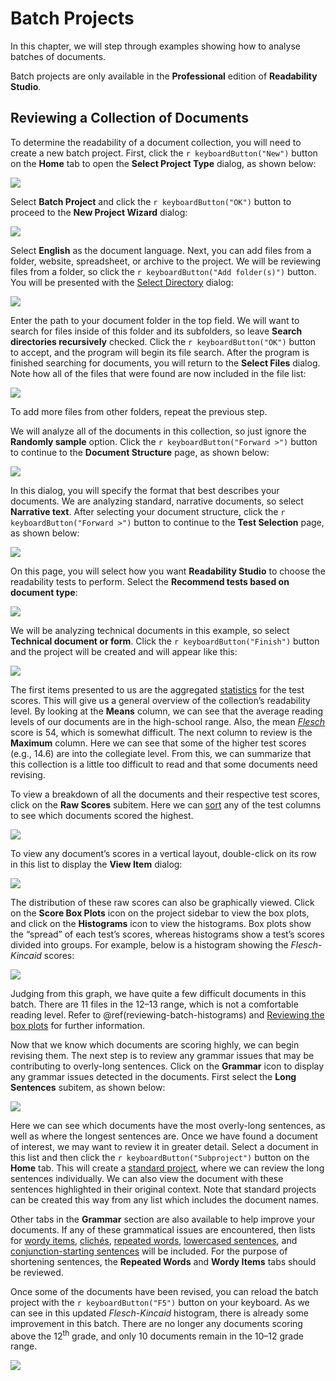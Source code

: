 # Batch Projects

In this chapter, we will step through examples showing how to analyse batches of documents.

::: {.notesection data-latex=""}
Batch projects are only available in the **Professional** edition of **Readability Studio**.
:::

## Reviewing a Collection of Documents

To determine the readability of a document collection, you will need to create a new batch project. First, click the `r keyboardButton("New")` button on the **Home** tab to open the **Select Project Type** dialog, as shown below:

![](Images/selectprojecttype.png)

Select **Batch Project** and click the `r keyboardButton("OK")` button to proceed to the **New Project Wizard** dialog:

![](Images/wizardbatchselectfiles.png)

Select **English** as the document language. Next, you can add files from a folder, website, spreadsheet, or archive to the project. We will be reviewing files from a folder, so click the `r keyboardButton("Add folder(s)")` button. You will be presented with the [Select Directory](#select-directory) dialog:

![](Images/selectdirectory.png)

Enter the path to your document folder in the top field. We will want to search for files inside of this folder and its subfolders, so leave **Search directories recursively** checked. Click the `r keyboardButton("OK")` button to accept, and the program will begin its file search. After the program is finished searching for documents, you will return to the **Select Files** dialog. Note how all of the files that were found are now included in the file list:

![](Images/wizardbatchselectfilesloaded.png)

To add more files from other folders, repeat the previous step.

We will analyze all of the documents in this collection, so just ignore the **Randomly sample** option. Click the `r keyboardButton("Forward >")` button to continue to the **Document Structure** page, as shown below:

![](Images/wizarddocstructure.png)

In this dialog, you will specify the format that best describes your documents. We are analyzing standard, narrative documents, so select **Narrative text**. After selecting your document structure, click the `r keyboardButton("Forward >")` button to continue to the **Test Selection** page, as shown below:

![](Images/wizardbatchreadabilitymethods.png)

On this page, you will select how you want **Readability Studio** to choose the readability tests to perform. Select the **Recommend tests based on document type**:

![](Images/wizardbatchdoctype.png)

We will be analyzing technical documents in this example, so select **Technical document or form**. Click the `r keyboardButton("Finish")` button and the project will be created and will appear like this:

![](Images/batchscorestats.png)

The first items presented to us are the aggregated [statistics](#reviewing-batch-scores) for the test scores. This will give us a general overview of the collection's readability level. By looking at the **Means** column, we can see that the average reading levels of our documents are in the high-school range. Also, the mean [*Flesch*](#flesch-test) score is 54, which is somewhat difficult. The next column to review is the **Maximum** column. Here we can see that some of the higher test scores (e.g., 14.6) are into the collegiate level. From this, we can summarize that this collection is a little too difficult to read and that some documents need revising.

To view a breakdown of all the documents and their respective test scores, click on the **Raw Scores** subitem. Here we can [sort](#column-sorting) any of the test columns to see which documents scored the highest.

![](Images/batchrawscores.png)

To view any document's scores in a vertical layout, double-click on its row in this list to display the **View Item** dialog:

![](Images/viewitemrawscores.png)

The distribution of these raw scores can also be graphically viewed. Click on the **Score Box Plots** icon on the project sidebar to view the box plots, and click on the **Histograms** icon to view the histograms. Box plots show the “spread” of each test's scores, whereas histograms show a test's scores divided into groups. For example, below is a histogram showing the *Flesch-Kincaid* scores:

![](Images/histogrades.png)

Judging from this graph, we have quite a few difficult documents in this batch. There are 11 files in the 12–13 range, which is not a comfortable reading level. Refer to \@ref(reviewing-batch-histograms) and [Reviewing the box plots](#reviewing-batch-box-plots) for further information.

Now that we know which documents are scoring highly, we can begin revising them. The next step is to review any grammar issues that may be contributing to overly-long sentences. Click on the **Grammar** icon to display any grammar issues detected in the documents. First select the **Long Sentences** subitem, as shown below:

![](Images/batchlongsentences.png)

Here we can see which documents have the most overly-long sentences, as well as where the longest sentences are. Once we have found a document of interest, we may want to review it in greater detail. Select a document in this list and then click the `r keyboardButton("Subproject")` button on the **Home** tab. This will create a [standard project](#creating-standard-project), where we can review the long sentences individually. We can also view the document with these sentences highlighted in their original context. Note that standard projects can be created this way from any list which includes the document names.

Other tabs in the **Grammar** section are also available to help improve your documents. If any of these grammatical issues are encountered, then lists for [wordy items](#reviewing-batch-wordiness), [clichés](#reviewing-batch-cliches), [repeated words](#reviewing-batch-repeated-words), [lowercased sentences](#reviewing-batch-lowercased-sentences), and [conjunction-starting sentences](#reviewing-batch-conjunction-sentences) will be included. For the purpose of shortening sentences, the **Repeated Words** and **Wordy Items** tabs should be reviewed.

Once some of the documents have been revised, you can reload the batch project with the `r keyboardButton("F5")` button on your keyboard. As we can see in this updated *Flesch-Kincaid* histogram, there is already some improvement in this batch. There are no longer any documents scoring above the 12^th^ grade, and only 10 documents remain in the 10–12 grade range.

![](Images/histoimproved.png)